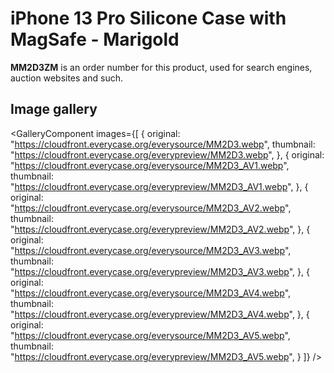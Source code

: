
# iPhone 13 Pro Silicone Case with MagSafe - Marigold

<Callout type='info' emoji='👉🏻'>**MM2D3ZM** is an order number for this product, used for search engines, auction websites and such.</Callout>

## Image gallery

<GalleryComponent
    images={[
      {
        original: "https://cloudfront.everycase.org/everysource/MM2D3.webp",
        thumbnail: "https://cloudfront.everycase.org/everypreview/MM2D3.webp",
      },
      {
        original: "https://cloudfront.everycase.org/everysource/MM2D3_AV1.webp",
        thumbnail: "https://cloudfront.everycase.org/everypreview/MM2D3_AV1.webp",
      },
      {
        original: "https://cloudfront.everycase.org/everysource/MM2D3_AV2.webp",
        thumbnail: "https://cloudfront.everycase.org/everypreview/MM2D3_AV2.webp",
      },
      {
        original: "https://cloudfront.everycase.org/everysource/MM2D3_AV3.webp",
        thumbnail: "https://cloudfront.everycase.org/everypreview/MM2D3_AV3.webp",
      },
      {
        original: "https://cloudfront.everycase.org/everysource/MM2D3_AV4.webp",
        thumbnail: "https://cloudfront.everycase.org/everypreview/MM2D3_AV4.webp",
      },
      {
        original: "https://cloudfront.everycase.org/everysource/MM2D3_AV5.webp",
        thumbnail: "https://cloudfront.everycase.org/everypreview/MM2D3_AV5.webp",
      }
    ]}
  />

